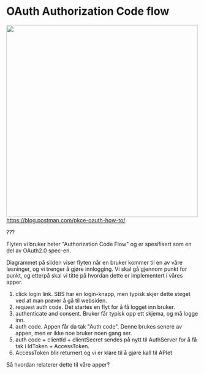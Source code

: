 # OAuth Authorization Code flow

<div class="center-text">
    <img src="resources/auth-code-flow.svg" height="500" class="img-invert"/>
</div>

<div class="credits">
    <a target="_blank" href="https://blog.postman.com/pkce-oauth-how-to/">https://blog.postman.com/pkce-oauth-how-to/</a>
</div>

???

Flyten vi bruker heter "Authorization Code Flow" og er spesifisert som en del av OAuth2.0 spec-en.

Diagrammet på sliden viser flyten når en bruker kommer til en av våre løsninger, og vi trenger å gjøre innlogging.
Vi skal gå gjennom punkt for punkt, og etterpå skal vi titte på hvordan dette er implementert i våres apper.

1. click login link. SBS har en login-knapp, men typisk skjer dette steget ved at man prøver å gå til websiden.
2. request auth code. Det startes en flyt for å få logget inn bruker.
3. authenticate and consent. Bruker får typisk opp ett skjema, og må logge inn.
4. auth code. Appen får da tak "Auth code". Denne brukes senere av appen, men er ikke noe bruker noen gang ser.
5. auth code + clientId + clientSecret sendes på nytt til AuthServer for å få tak i IdToken + AccessToken.
6. AccessToken blir returnert og vi er klare til å gjøre kall til APIet

Så hvordan relaterer dette til våre apper?
